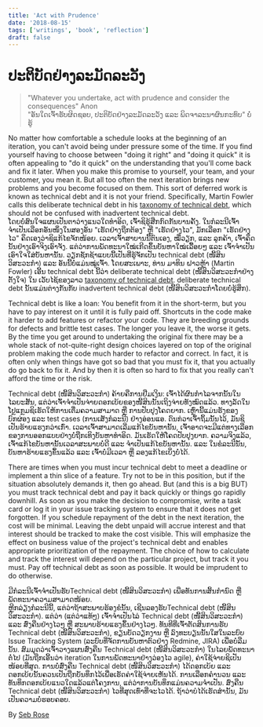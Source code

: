 ```yaml
---
title: 'Act with Prudence'
date: '2018-08-15'
tags: ['writings', 'book', 'reflection']
draft: false
---
```


# ປະຕິບັດຢ່າງລະມັດລະວັງ

> "Whatever you undertake, act with prudence and consider the consequences" Anon  
> "ອັນໃດເຈົ້າຮັບຜິດຊອບ, ປະຕິບັດຢ່າງລະມັດລະວັງ ແລະ ພິດຈາລະນາຜົນກະທົບ" ບໍ່ຮູ້

No matter how comfortable a schedule looks at the beginning of an iteration, you can't avoid being under pressure some of the time. 
If you find yourself having to choose between "doing it right" and "doing it quick" it is often appealing to "do it quick" on the understanding that you'll come back and fix it later.
When you make this promise to yourself, your team, and your customer, you mean it. 
But all too often the next iteration brings new problems and you become focused on them. 
This sort of deferred work is known as technical debt and it is not your friend.
Specifically, Martin Fowler calls this deliberate technical debt in his [taxonomy of technical debt](http://martinfowler.com/bliki/TechnicalDebtQuadrant.html), which should not be confused with inadvertent technical debt.  
ໂດຍບໍ່ສົນໃຈແຜນເປັນຕາວ່າງແນວໃດທຳອິດ, ເຈົ້າຊິຮູ້ສືກກົດກັນບານຄັ້ງ. 
ໃນກໍລະນີເຈົ້າຈຳເປັນເລືອກອັນໜຶ່ງໃນສອງອັນ "ເຮັດຢ່າງຖືກຕ້ອງ" ຫຼື "ເຮັດຢ່າງໄວ", ມັກເລືອກ "ເຮັດຢ່າງໄວ" ຄຶດເອງວ່າຊິແກ້ໄຂຈັກໜ້ອຍ.
ເວລາເຈົ້າສາບານນີ້ຕົນເອງ, ໝື່ວຽກ, ແລະ ລູກຄ້າ, ເຈົ້າຄຶດນັ້ນຢ່າງເອົາຈິງເອົາຈັງ.
ແຕ່ວ່າການພັດທະນາໃໝ່ເກີດຂຶ້ນບັນຫາໃໝ່ເລື້ອຍໆ ແລະ ເຈົ້າຈຳເປັນເອົາໃຈໃສ່ບັນຫານັ້ນ.
ວຽກຊັກຊ້າແບບນີ້ເປັນທີ່ຮູ້ຈັກເປັນ technical debt (ໜີ້ສິນວິສະວະກຳ) ແລະ ອັນນີ້ບໍ່ແມ່ນໝູ່ເຈົ້າ.
ໂດຍສະເພາະ, ທ່ານ ມາທິນ ຝາວຫຼ້າ (Martin Fowler) ເອີ້ນ technical debt ນີ້ວ່າ deliberate technical debt (ໜີ້ສິນວິສະວະກຳຢ່າງຕັ້ງໃຈ) ໃນ ເວັບໄຊ້ຂອງລາວ [taxonomy of technical debt](http://martinfowler.com/bliki/TechnicalDebtQuadrant.html). deliberate technical debt ນັ້ນແມ່ນຕ່າງກັນກັບ inadvertent technical debt (ໜີ້ສິນວິສະວະກຳໂດຍບໍ່ຮູ້ສຶກ).

Technical debt is like a loan: You benefit from it in the short-term, but you have to pay interest on it until it is fully paid off. 
Shortcuts in the code make it harder to add features or refactor your code. 
They are breeding grounds for defects and brittle test cases.
The longer you leave it, the worse it gets.
By the time you get around to undertaking the original fix there may be a whole stack of not-quite-right design choices layered on top of the original problem making the code much harder to refactor and correct.
In fact, it is often only when things have got so bad that you must fix it, that you actually do go back to fix it. 
And by then it is often so hard to fix that you really can't afford the time or the risk.​  

Technical debt (ໜີ້ສິນວິສະວະກຳ) ຄ້າຍຄືການຢືມເງິນ: ເຈົ້າໄດ້ຜົນກຳໄລຈາກນັ້ນໃນໄລຍະສັ້ນ, ແຕ່ວ່າເຈົ້າຈຳເປັນຈ່າຍດອກເບ້ຍຂອງໜີ້ສິນນັ້ນເຖິງຈ່າຍທັງໝົດແລ້ວ.
ທາງລັດໃນໂປຼແກຼມຊິເຮັດໃຫ້ການເຕື່ມຄວາມສາມາດ ຫຼື ການປັບປຸງໂຄດຍາກ.
ເຫຼົ່ານີ້ແມ່ນຮັງຂອງບົກຜ່ອງ ແລະ test cases (ການເສັງກໍລະນີ) ຢ່າງອ່ອນແອ.
ດົນກ່ວາເຈົ້າຖິ້ມນັ້ນໄວ້, ມັນຊິເປັນຮ້າຍແຮງກວ່າເກົ່າ.
ເວລາເຈົ້າສາມາດເລີ່ມແກ້ໄຂບັນຫານັ້ນ, ເຈົ້າອາດຈະມີແຕ່ທາງເລືອກຂອງການອອກແບບຢ່າງບໍ່ຖືກເທິງບັນຫາທໍາອິດ. ມັນເຮັດໃຫ້ໂຄດປັບປຸງຍາກ.
ຄວາມຈິງແລ້ວ, ເຈົ້າແກ້ໄຂບັນຫານັ້ນເວລາສະພາບບໍ່ດີ ແລະ ຈຳເປັນແກ້ໄຂບັນຫານັ້ນ. 
ແລະ ໃນຂໍລະນີນັ້ນ, ບັນຫາຮ້າຍແຮງຂຶ້ນແລ້ວ ແລະ ເຈົ້າບໍ່ມີເວລາ ຫຼື ລອງແກ້ໄຂເບິ່ງບໍ່ໄດ້.  

There are times when you must incur technical debt to meet a deadline or implement a thin slice of a feature. 
Try not to be in this position, but if the situation absolutely demands it, then go ahead. 
But (and this is a big BUT) you must track technical debt and pay it back quickly or things go rapidly downhill. 
As soon as you make the decision to compromise, write a task card or log it in your issue tracking system to ensure that it does not get forgotten.
If you schedule repayment of the debt in the next iteration, the cost will be minimal. 
Leaving the debt unpaid will accrue interest and that interest should be tracked to make the cost visible. 
This will emphasize the effect on business value of the project's technical debt and enables appropriate prioritization of the repayment. 
The choice of how to calculate and track the interest will depend on the particular project, but track it you must.
Pay off technical debt as soon as possible. It would be imprudent to do otherwise.


ມີກໍລະນີເຈົ້າຈຳເປັນຮັບTechnical debt (ໜີ້ສິນວິສະວະກຳ) ເພືອທັນການສິ້ນກຳນົດ ຫຼື ພັດທະນາຄວາມສາມາດໜ້ອຍ.  
ຫຼີກລ່ຽງກໍລະນີນີ້, ແຕ່ວ່າຖ້າສະພາບຮ້ອງຂໍນັ້ນ, ເຊີນລອງຮັບTechnical debt (ໜີ້ສິນວິສະວະກຳ).
ແຕ່ວ່າ (ແຕ່ວ່າແທ້ໆ) ເຈົ້າຈຳເປັນໄລ່ Technical debt (ໜີ້ສິນວິສະວະກຳ) ແລະ ສົ່ງຄືນຢ່າງໄວໆ ຫຼື ສະພາບຮ້າຍແຮງຂຶ້ນຢ່າງໄວໆ.
ທັນທີທີ່ເຈົ້າຕັດສິນການຮັບ Technical debt (ໜີ້ສິນວິສະວະກຳ), ຂຽນບັດວຽກງານ ຫຼື ລົງທະບຽນນັ້ນໃສໃນລະບົບ Issue Tracking System (ລະບົບທີ່ຈັດການບັນຫາຕົວຢ່າງ Redmine, JIRA) ເພື່ອບໍ່ລືມນັ້ນ.
ສົມມຸດວ່າເຈົ້າວາງແຜນສົ່ງຄືນ Technical debt (ໜີ້ສິນວິສະວະກຳ) ໃນໄລຍພັດທະນາຕໍ່ໄປ (ມັນຖືກເອີ້ນວ່າ iteration ໃນການພັດທະນາຢ່າງວ່ອງໄວ agile), ຄ່າໃຊ້ຈ່າຍຊິເປັນໜ້ອຍທີ່ສູດ.
ການບໍ່ສົ່ງຄືນ Technical debt (ໜີ້ສິນວິສະວະກຳ) ໄດ້ດອກເບ້ຍ ແລະ ດອກເບ້ຍນັ້ນຄວນເປັນຖືກບັນທຶກໄວ້ເພື່ອເຮັດຄ່າໃຊ້ຈ່າຍເຫັນໄດ້.
ການເລືອກຄຳນວນ ແລະ ທັນທຶກດອກເບ້ຍແນວໃດແລ້ວແຕ່ໂຄງການ, ແຕ່ວ່າການບັນທຶກແມ່ນຄວາມຈຳເປັນ.
ສົ່ງຄືນ Technical debt (ໜີ້ສິນວິສະວະກຳ) ໄວ​ທີ່​ສຸດ​ເທົ່າ​ທີ່​ຈະ​ໄວ​ໄດ້. ຖ້າວ່າບໍໄດ້ເຮັດສຳນັ້ນ, ມັນເປັນຄວາມບໍ່ຮອບຄອບ.


By [Seb Rose](http://programmer.97things.oreilly.com/wiki/index.php/Seb_Rose)